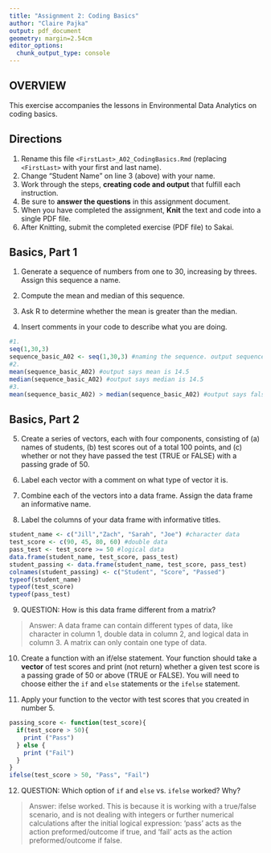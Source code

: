 ```yaml
---
title: "Assignment 2: Coding Basics"
author: "Claire Pajka"
output: pdf_document
geometry: margin=2.54cm
editor_options: 
  chunk_output_type: console
---
```


## OVERVIEW

This exercise accompanies the lessons in Environmental Data Analytics on coding basics.

## Directions

1.  Rename this file `<FirstLast>_A02_CodingBasics.Rmd` (replacing `<FirstLast>` with your first and last name).
2.  Change "Student Name" on line 3 (above) with your name.
3.  Work through the steps, **creating code and output** that fulfill each instruction.
4.  Be sure to **answer the questions** in this assignment document.
5.  When you have completed the assignment, **Knit** the text and code into a single PDF file.
6.  After Knitting, submit the completed exercise (PDF file) to Sakai.

## Basics, Part 1

1.  Generate a sequence of numbers from one to 30, increasing by threes. Assign this sequence a name.

2.  Compute the mean and median of this sequence.

3.  Ask R to determine whether the mean is greater than the median.

4.  Insert comments in your code to describe what you are doing.

```r
#1. 
seq(1,30,3)
sequence_basic_A02 <- seq(1,30,3) #naming the sequence. output sequence given is 1, 4, 7, 10, 13, 16, 19, 22, 25, 28
#2. 
mean(sequence_basic_A02) #output says mean is 14.5
median(sequence_basic_A02) #output says median is 14.5
#3. 
mean(sequence_basic_A02) > median(sequence_basic_A02) #output says false, the mean is not greater than the median. 

```

## Basics, Part 2

5.  Create a series of vectors, each with four components, consisting of (a) names of students, (b) test scores out of a total 100 points, and (c) whether or not they have passed the test (TRUE or FALSE) with a passing grade of 50.

6.  Label each vector with a comment on what type of vector it is.

7.  Combine each of the vectors into a data frame. Assign the data frame an informative name.

8.  Label the columns of your data frame with informative titles.

```r
student_name <- c("Jill","Zach", "Sarah", "Joe") #character data
test_score <- c(90, 45, 80, 60) #double data
pass_test <- test_score >= 50 #logical data
data.frame(student_name, test_score, pass_test)
student_passing <- data.frame(student_name, test_score, pass_test)
colnames(student_passing) <- c("Student", "Score", "Passed")
typeof(student_name)
typeof(test_score)
typeof(pass_test)

```

9.  QUESTION: How is this data frame different from a matrix?

> Answer: A data frame can contain different types of data, like character in column 1, double data in column 2, and logical data in column 3. A matrix can only contain one type of data.

10. Create a function with an if/else statement. Your function should take a **vector** of test scores and print (not return) whether a given test score is a passing grade of 50 or above (TRUE or FALSE). You will need to choose either the `if` and `else` statements or the `ifelse` statement. 

11. Apply your function to the vector with test scores that you created in number 5.

```r
passing_score <- function(test_score){
  if(test_score > 50){
    print ("Pass")
  } else {
    print ("Fail")
  }
}
ifelse(test_score > 50, "Pass", "Fail")
```

12. QUESTION: Which option of `if` and `else` vs. `ifelse` worked? Why?

> Answer: ifelse worked. This is because it is working with a true/false scenario, and is not dealing with integers or further numerical calculations after the initial logical expression: 'pass' acts as the action preformed/outcome if true, and 'fail' acts as the action preformed/outcome if false. 
